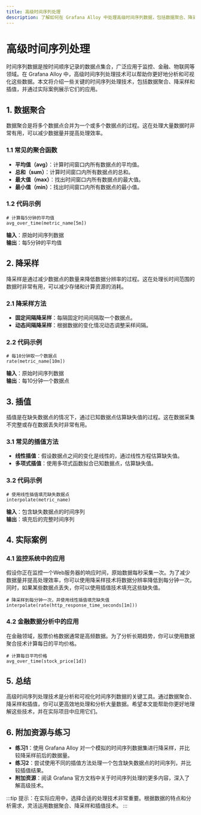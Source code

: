 ```yaml
---
title: 高级时间序列处理
description: 了解如何在 Grafana Alloy 中处理高级时间序列数据，包括数据聚合、降采样和插值等技术。
---
```


# 高级时间序列处理

时间序列数据是按时间顺序记录的数据点集合，广泛应用于监控、金融、物联网等领域。在 Grafana Alloy 中，高级时间序列处理技术可以帮助你更好地分析和可视化这些数据。本文将介绍一些关键的时间序列处理技术，包括数据聚合、降采样和插值，并通过实际案例展示它们的应用。

## 1. 数据聚合

数据聚合是将多个数据点合并为一个或多个数据点的过程。这在处理大量数据时非常有用，可以减少数据量并提高处理效率。

### 1.1 常见的聚合函数

- **平均值（avg）**：计算时间窗口内所有数据点的平均值。
- **总和（sum）**：计算时间窗口内所有数据点的总和。
- **最大值（max）**：找出时间窗口内所有数据点的最大值。
- **最小值（min）**：找出时间窗口内所有数据点的最小值。

### 1.2 代码示例

```promql
# 计算每5分钟的平均值
avg_over_time(metric_name[5m])
```

**输入**：原始时间序列数据  
**输出**：每5分钟的平均值

## 2. 降采样

降采样是通过减少数据点的数量来降低数据分辨率的过程。这在处理长时间范围的数据时非常有用，可以减少存储和计算资源的消耗。

### 2.1 降采样方法

- **固定间隔降采样**：每隔固定时间间隔取一个数据点。
- **动态间隔降采样**：根据数据的变化情况动态调整采样间隔。

### 2.2 代码示例

```promql
# 每10分钟取一个数据点
rate(metric_name[10m])
```

**输入**：原始时间序列数据  
**输出**：每10分钟一个数据点

## 3. 插值

插值是在缺失数据点的情况下，通过已知数据点估算缺失值的过程。这在数据采集不完整或存在数据丢失时非常有用。

### 3.1 常见的插值方法

- **线性插值**：假设数据点之间的变化是线性的，通过线性方程估算缺失值。
- **多项式插值**：使用多项式函数拟合已知数据点，估算缺失值。

### 3.2 代码示例

```promql
# 使用线性插值填充缺失数据点
interpolate(metric_name)
```

**输入**：包含缺失数据点的时间序列  
**输出**：填充后的完整时间序列

## 4. 实际案例

### 4.1 监控系统中的应用

假设你正在监控一个Web服务器的响应时间，原始数据每秒采集一次。为了减少数据量并提高处理效率，你可以使用降采样技术将数据分辨率降低到每分钟一次。同时，如果某些数据点丢失，你可以使用插值技术填充这些缺失值。

```promql
# 降采样到每分钟一次，并使用线性插值填充缺失值
interpolate(rate(http_response_time_seconds[1m]))
```

### 4.2 金融数据分析中的应用

在金融领域，股票价格数据通常是高频数据。为了分析长期趋势，你可以使用数据聚合技术计算每日的平均价格。

```promql
# 计算每日平均价格
avg_over_time(stock_price[1d])
```

## 5. 总结

高级时间序列处理技术是分析和可视化时间序列数据的关键工具。通过数据聚合、降采样和插值，你可以更高效地处理和分析大量数据。希望本文能帮助你更好地理解这些技术，并在实际项目中应用它们。

## 6. 附加资源与练习

- **练习1**：使用 Grafana Alloy 对一个模拟的时间序列数据集进行降采样，并比较降采样前后的数据量。
- **练习2**：尝试使用不同的插值方法处理一个包含缺失数据点的时间序列，并比较插值结果。
- **附加资源**：阅读 Grafana 官方文档中关于时间序列处理的更多内容，深入了解高级技术。

:::tip
提示：在实际应用中，选择合适的处理技术非常重要。根据数据的特点和分析需求，灵活运用数据聚合、降采样和插值技术。
:::